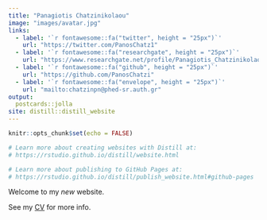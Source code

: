 ```yaml
---
title: "Panagiotis Chatzinikolaou"
image: "images/avatar.jpg"
links:
  - label: '`r fontawesome::fa("twitter", height = "25px")`'
    url: "https://twitter.com/PanosChatz1"
  - label: '`r fontawesome::fa("researchgate", height = "25px")`'
    url: "https://www.researchgate.net/profile/Panagiotis_Chatzinikolaou4"
  - label: '`r fontawesome::fa("github", height = "25px")`'
    url: "https://github.com/PanosChatzi"
  - label: '`r fontawesome::fa("envelope", height = "25px")`'
    url: "mailto:chatzinpn@phed-sr.auth.gr"
output:
  postcards::jolla
site: distill::distill_website
---
```


```r
knitr::opts_chunk$set(echo = FALSE)

# Learn more about creating websites with Distill at:
# https://rstudio.github.io/distill/website.html

# Learn more about publishing to GitHub Pages at:
# https://rstudio.github.io/distill/publish_website.html#github-pages

```

Welcome to my *new* website.

See my [CV](https://panos-chatz.netlify.app/files/Eng-cv.pdf) for more info.
